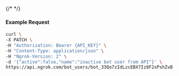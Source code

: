 {/* <!-- Code generated for API Clients. DO NOT EDIT. --> */}

#### Example Request
```bash
curl \
-X PATCH \
-H "Authorization: Bearer {API_KEY}" \
-H "Content-Type: application/json" \
-H "Ngrok-Version: 2" \
-d '{"active":false,"name":"inactive bot user from API"}' \
https://api.ngrok.com/bot_users/bot_33Qo7zIdLzcEBX7Iz8F2xPshZvB
```